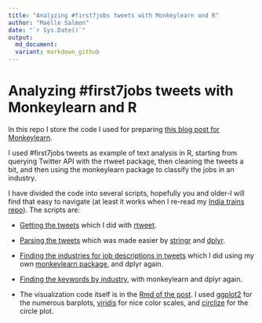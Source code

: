 ```yaml
---
title: "Analyzing #first7jobs tweets with Monkeylearn and R"
author: "Maëlle Salmon"
date: "`r Sys.Date()`"
output:
  md_document:
  variant: markdown_github
---
```

 Analyzing #first7jobs tweets with Monkeylearn and R
=====================================================
  
In this repo I store the code I used for preparing [this blog post for Monkeylearn](https://blog.monkeylearn.com/analyzing-first7jobs-tweets-monkeylearn-r/).

I used #first7jobs tweets as example of text analysis in R, starting from querying Twitter API with the rtweet package, then cleaning the tweets a bit, and then using the monkeylearn package to classify the jobs in an industry.

I have divided the code into several scripts, hopefully you and older-I will find that easy to navigate (at least it works when I re-read my [India trains repo](https://github.com/masalmon/india_trains)). The scripts are:

* [Getting the tweets](code/get_data.R) which I did with [rtweet](https://github.com/mkearney/rtweet).

* [Parsing the tweets](code/parse_tweets.R) which was made easier by [stringr](https://github.com/hadley/stringr) and [dplyr](https://github.com/hadley/dplyr).

* [Finding the industries for job descriptions in tweets](code/find_industries.R) which I did using my own [monkeylearn package](https://github.com/ropenscilabs/monkeylearn), and dplyr again.

* [Finding the keywords by industry](code/find_keywords_by_industry.R), with monkeylearn and dplyr again.

* The visualization code itself is in the [Rmd of the post](post.Rmd). I used [ggplot2](https://github.com/hadley/ggplot2) for the numerous barplots, [viridis](https://github.com/sjmgarnier/viridis) for nice color scales, and [circlize](https://github.com/jokergoo/circlize) for the circle plot.
